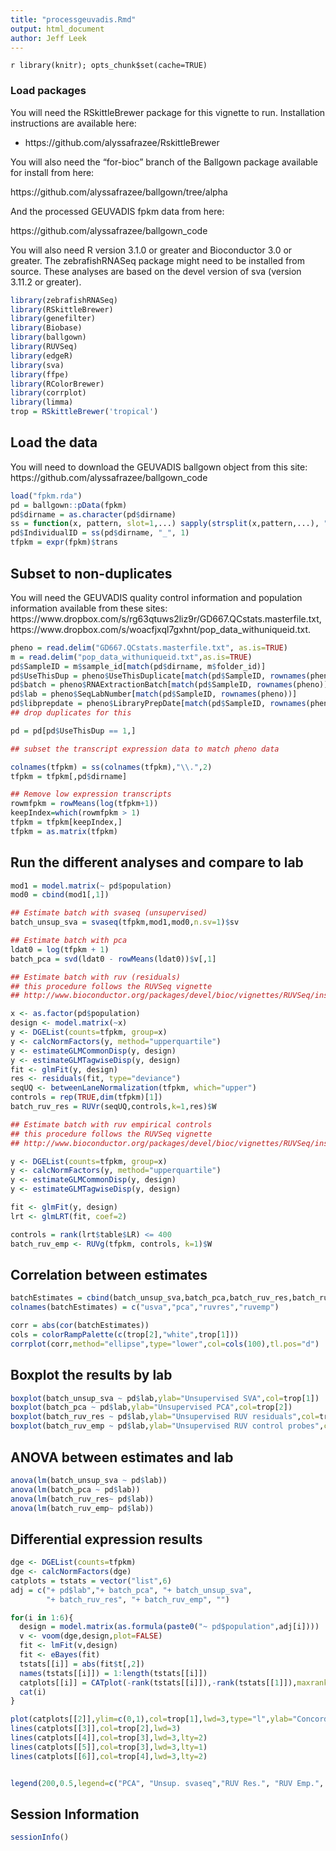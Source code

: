 ```yaml
---
title: "processgeuvadis.Rmd"
output: html_document
author: Jeff Leek
---
```


`r library(knitr); opts_chunk$set(cache=TRUE)`

### Load packages

You will need the RSkittleBrewer package for this vignette to run. Installation instructions are available here:

* https://github.com/alyssafrazee/RskittleBrewer

You will also need the "for-bioc" branch of the Ballgown package available for install from here: 

https://github.com/alyssafrazee/ballgown/tree/alpha

And the processed GEUVADIS fpkm data from here: 

https://github.com/alyssafrazee/ballgown_code

You will also need R version 3.1.0 or greater and Bioconductor 3.0 or greater. The zebrafishRNASeq package might need to be installed from source. These analyses are based on the devel version of sva (version 3.11.2 or greater).

```r
library(zebrafishRNASeq)
library(RSkittleBrewer)
library(genefilter)
library(Biobase)
library(ballgown)
library(RUVSeq)
library(edgeR)
library(sva)
library(ffpe)
library(RColorBrewer)
library(corrplot)
library(limma)
trop = RSkittleBrewer('tropical')
```


## Load the data

You will need to download the GEUVADIS ballgown object from this site: https://github.com/alyssafrazee/ballgown_code


```r
load("fpkm.rda")
pd = ballgown::pData(fpkm)
pd$dirname = as.character(pd$dirname)
ss = function(x, pattern, slot=1,...) sapply(strsplit(x,pattern,...), "[", slot)
pd$IndividualID = ss(pd$dirname, "_", 1)
tfpkm = expr(fpkm)$trans
```

## Subset to non-duplicates

You will need the GEUVADIS quality control information and population information available from these sites: https://www.dropbox.com/s/rg63qtuws2liz9r/GD667.QCstats.masterfile.txt, https://www.dropbox.com/s/woacfjxql7gxhnt/pop_data_withuniqueid.txt.

```r
pheno = read.delim("GD667.QCstats.masterfile.txt", as.is=TRUE)
m = read.delim("pop_data_withuniqueid.txt",as.is=TRUE)
pd$SampleID = m$sample_id[match(pd$dirname, m$folder_id)]
pd$UseThisDup = pheno$UseThisDuplicate[match(pd$SampleID, rownames(pheno))]
pd$batch = pheno$RNAExtractionBatch[match(pd$SampleID, rownames(pheno))]
pd$lab = pheno$SeqLabNumber[match(pd$SampleID, rownames(pheno))]
pd$libprepdate = pheno$LibraryPrepDate[match(pd$SampleID, rownames(pheno))]
## drop duplicates for this

pd = pd[pd$UseThisDup == 1,]

## subset the transcript expression data to match pheno data

colnames(tfpkm) = ss(colnames(tfpkm),"\\.",2)
tfpkm = tfpkm[,pd$dirname]

## Remove low expression transcripts
rowmfpkm = rowMeans(log(tfpkm+1)) 
keepIndex=which(rowmfpkm > 1)
tfpkm = tfpkm[keepIndex,]
tfpkm = as.matrix(tfpkm)
```

## Run the different analyses and compare to lab

```r
mod1 = model.matrix(~ pd$population)
mod0 = cbind(mod1[,1])

## Estimate batch with svaseq (unsupervised)
batch_unsup_sva = svaseq(tfpkm,mod1,mod0,n.sv=1)$sv
```


```r
## Estimate batch with pca
ldat0 = log(tfpkm + 1)
batch_pca = svd(ldat0 - rowMeans(ldat0))$v[,1]


```

```r
## Estimate batch with ruv (residuals)
## this procedure follows the RUVSeq vignette
## http://www.bioconductor.org/packages/devel/bioc/vignettes/RUVSeq/inst/doc/RUVSeq.pdf

x <- as.factor(pd$population)
design <- model.matrix(~x)
y <- DGEList(counts=tfpkm, group=x)
y <- calcNormFactors(y, method="upperquartile")
y <- estimateGLMCommonDisp(y, design)
y <- estimateGLMTagwiseDisp(y, design)
fit <- glmFit(y, design)
res <- residuals(fit, type="deviance")
seqUQ <- betweenLaneNormalization(tfpkm, which="upper")
controls = rep(TRUE,dim(tfpkm)[1])
batch_ruv_res = RUVr(seqUQ,controls,k=1,res)$W
```

```r

## Estimate batch with ruv empirical controls
## this procedure follows the RUVSeq vignette
## http://www.bioconductor.org/packages/devel/bioc/vignettes/RUVSeq/inst/doc/RUVSeq.pdf

y <- DGEList(counts=tfpkm, group=x)
y <- calcNormFactors(y, method="upperquartile")
y <- estimateGLMCommonDisp(y, design)
y <- estimateGLMTagwiseDisp(y, design)

fit <- glmFit(y, design)
lrt <- glmLRT(fit, coef=2)

controls = rank(lrt$table$LR) <= 400
batch_ruv_emp <- RUVg(tfpkm, controls, k=1)$W
```

## Correlation between estimates

```r
batchEstimates = cbind(batch_unsup_sva,batch_pca,batch_ruv_res,batch_ruv_emp)
colnames(batchEstimates) = c("usva","pca","ruvres","ruvemp")

corr = abs(cor(batchEstimates))
cols = colorRampPalette(c(trop[2],"white",trop[1]))
corrplot(corr,method="ellipse",type="lower",col=cols(100),tl.pos="d")
```



## Boxplot the results by lab


```r
boxplot(batch_unsup_sva ~ pd$lab,ylab="Unsupervised SVA",col=trop[1])
boxplot(batch_pca ~ pd$lab,ylab="Unsupervised PCA",col=trop[2])
boxplot(batch_ruv_res ~ pd$lab,ylab="Unsupervised RUV residuals",col=trop[3])
boxplot(batch_ruv_emp ~ pd$lab,ylab="Unsupervised RUV control probes",col=trop[4])
```

## ANOVA between estimates and lab


```r
anova(lm(batch_unsup_sva ~ pd$lab))
anova(lm(batch_pca ~ pd$lab))
anova(lm(batch_ruv_res~ pd$lab))
anova(lm(batch_ruv_emp~ pd$lab))
```


## Differential expression results

```r
dge <- DGEList(counts=tfpkm)
dge <- calcNormFactors(dge)
catplots = tstats = vector("list",6)
adj = c("+ pd$lab","+ batch_pca", "+ batch_unsup_sva",
        "+ batch_ruv_res", "+ batch_ruv_emp", "")

for(i in 1:6){
  design = model.matrix(as.formula(paste0("~ pd$population",adj[i])))
  v <- voom(dge,design,plot=FALSE)
  fit <- lmFit(v,design)
  fit <- eBayes(fit)
  tstats[[i]] = abs(fit$t[,2])
  names(tstats[[i]]) = 1:length(tstats[[i]])
  catplots[[i]] = CATplot(-rank(tstats[[i]]),-rank(tstats[[1]]),maxrank=3000,make.plot=F)
  cat(i)
}

plot(catplots[[2]],ylim=c(0,1),col=trop[1],lwd=3,type="l",ylab="Concordance Between True rank and rank with different methods",xlab="Rank")
lines(catplots[[3]],col=trop[2],lwd=3)
lines(catplots[[4]],col=trop[3],lwd=3,lty=2)
lines(catplots[[5]],col=trop[3],lwd=3,lty=1)
lines(catplots[[6]],col=trop[4],lwd=3,lty=2)


legend(200,0.5,legend=c("PCA", "Unsup. svaseq","RUV Res.", "RUV Emp.", "No adjustment"),col=trop[c(1,2,3,3,4)],lty=c(1,1,2,1,2),lwd=3)
```




## Session Information


```r
sessionInfo()
```



